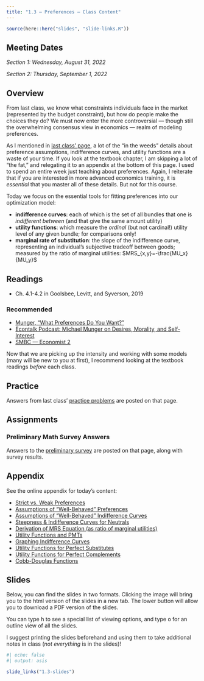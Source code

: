 ```yaml
---
title: "1.3 — Preferences — Class Content"
---
```


```r
source(here::here("slides", "slide-links.R"))
```

::: {.callout-note appearance=minimal}
# Meeting Dates
*Section 1: Wednesday, August 31, 2022*

*Section 2: Thursday, September 1, 2022*
:::

## <i class="fas fa-info-circle fa-lg"></i> Overview

From last class, we know what constraints individuals face in the market (represented by the budget constraint), but how do people make the choices they do? We must now enter the more controversial — though still the overwhelming consensus view in economics — realm of modeling preferences.

As I mentioned in [last class' page](/content/1.2-content), a lot of the "in the weeds" details about preference assumptions, indifference curves, and utility functions are a waste of your time. If you look at the textbook chapter, I am skipping a lot of "the fat," and relegating it to an appendix at the bottom of this page. I used to spend an entire week just teaching about preferences. Again, I reiterate that if you are interested in more advanced economics training, it is *essential* that you master all of these details. But not for this course.

Today we focus on the essential tools for fitting preferences into our optimization model:

- **indifference curves**: each of which is the set of all bundles that one is *indifferent between* (and that give the same amount utility)
- **utility functions**: which measure the *ordinal* (but not cardinal!) utility level of any given bundle; for comparisons only!
- **marginal rate of substitution**: the slope of the indifference curve, representing an individual's subjective tradeoff between goods; measured by the ratio of marginal utilities: $MRS_{x,y}=-\frac{MU_x}{MU_y}$

## <i class="fas fa-book-reader fa-lg"></i> Readings

- <i class="fas fa-book"></i> Ch. 4.1-4.2 in Goolsbee, Levitt, and Syverson, 2019

### Recommended

- [<i class="fas fa-external-link-square-alt"></i> Munger, “What Preferences Do You Want?”](https://www.aier.org/article/what-preferences-do-you-want/)
- [<i class="fas fa-podcast"></i> Econtalk Podcast: Michael Munger on Desires, Morality, and Self-Interest](https://www.econtalk.org/michael-munger-on-desires-morality-and-self-interest/)
- [<i class="fas fa-external-link-square-alt"></i> SMBC — Economist 2](https://www.smbc-comics.com/comic/economist-2)

Now that we are picking up the intensity and working with some models (many will be new to you at first), I recommend looking at the textbook readings *before* each class.

## <i class="fas fa-dumbbell"></i> Practice

Answers from last class' [practice problems](/practice/1.2-practice) are posted on that page.

## <i class="fas fa-laptop-code"></i> Assignments

### Preliminary Math Survey Answers

Answers to the [preliminary survey](/assignment/00-preliminary-survey) are posted on that page, along with survey results.

## <i class="fas fa-sigma"></i> Appendix

See the online appendix for today's content:

- [Strict vs. Weak Preferences](/resources/appendices/1.3-appendix.html#strict-vs.-weak-preferences)
- [Assumptions of "Well-Behaved" Preferences](/resources/appendices/1.3-appendix.html#assumptions-of-well-behaved-preferences)
- [Assumptions of "Well-Behaved" Indifference Curves](/resources/appendices/1.3-appendix.html#assumptions-of-well-behaved-indifference-curves)
- [Steepness & Indifference Curves for Neutrals](/resources/appendices/1.3-appendix.html#steepness-indifference-curves-for-neutrals)
- [Derivation of MRS Equation (as ratio of marginal utilities)](/resources/appendices/1.3-appendix.html#derivation-of-mrs-equation-as-ratio-of-marginal-utilities)
- [Utility Functions and PMTs](/resources/appendices/1.3-appendix.html#utility-functions-and-pmts)
- [Graphing Indifference Curves](/resources/appendices/1.3-appendix.html#graphing-indifference-curves)
- [Utility Functions for Perfect Substitutes](/resources/appendices/1.3-appendix.html#utility-functions-for-perfect-substitutes)
- [Utility Functions for Perfect Complements](/resources/appendices/1.3-appendix.html#utility-functions-for-perfect-complements)
- [Cobb-Douglas Functions](/resources/appendices/1.3-appendix.html#cobb-douglas-functions)

## <i class="fas fa-chalkboard-teacher"></i> Slides

Below, you can find the slides in two formats. Clicking the image will bring you to the html version of the slides in a new tab. The lower button will allow you to download a PDF version of the slides. 

::: callout-tip
You can type <kbd>h</kbd> to see a special list of viewing options, and type <kbd>o</kbd> for an outline view of all the slides.
:::

I suggest printing the slides beforehand and using them to take additional notes in class (*not everything* is in the slides)!

```r
#| echo: false
#| output: asis

slide_links("1.3-slides")
```

